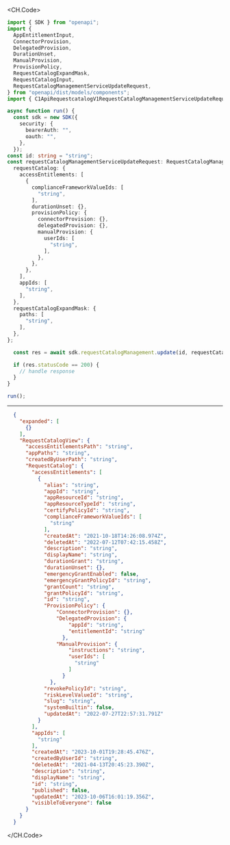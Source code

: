 
<CH.Code>
```typescript Update.ts
import { SDK } from "openapi";
import {
  AppEntitlementInput,
  ConnectorProvision,
  DelegatedProvision,
  DurationUnset,
  ManualProvision,
  ProvisionPolicy,
  RequestCatalogExpandMask,
  RequestCatalogInput,
  RequestCatalogManagementServiceUpdateRequest,
} from "openapi/dist/models/components";
import { C1ApiRequestcatalogV1RequestCatalogManagementServiceUpdateRequest } from "openapi/dist/models/operations";

async function run() {
  const sdk = new SDK({
    security: {
      bearerAuth: "",
      oauth: "",
    },
  });
const id: string = "string";
const requestCatalogManagementServiceUpdateRequest: RequestCatalogManagementServiceUpdateRequest = {
  requestCatalog: {
    accessEntitlements: [
      {
        complianceFrameworkValueIds: [
          "string",
        ],
        durationUnset: {},
        provisionPolicy: {
          connectorProvision: {},
          delegatedProvision: {},
          manualProvision: {
            userIds: [
              "string",
            ],
          },
        },
      },
    ],
    appIds: [
      "string",
    ],
  },
  requestCatalogExpandMask: {
    paths: [
      "string",
    ],
  },
};

  const res = await sdk.requestCatalogManagement.update(id, requestCatalogManagementServiceUpdateRequest);

  if (res.statusCode == 200) {
    // handle response
  }
}

run();
```
---

```json Example Response
  {
    "expanded": [
      {}
    ],
    "RequestCatalogView": {
      "accessEntitlementsPath": "string",
      "appPaths": "string",
      "createdByUserPath": "string",
      "RequestCatalog": {
        "accessEntitlements": [
          {
            "alias": "string",
            "appId": "string",
            "appResourceId": "string",
            "appResourceTypeId": "string",
            "certifyPolicyId": "string",
            "complianceFrameworkValueIds": [
              "string"
            ],
            "createdAt": "2021-10-18T14:26:08.974Z",
            "deletedAt": "2022-07-12T07:42:15.458Z",
            "description": "string",
            "displayName": "string",
            "durationGrant": "string",
            "durationUnset": {},
            "emergencyGrantEnabled": false,
            "emergencyGrantPolicyId": "string",
            "grantCount": "string",
            "grantPolicyId": "string",
            "id": "string",
            "ProvisionPolicy": {
                "ConnectorProvision": {},
                "DelegatedProvision": {
                    "appId": "string",
                    "entitlementId": "string"
                  },
                "ManualProvision": {
                    "instructions": "string",
                    "userIds": [
                      "string"
                    ]
                  }
              },
            "revokePolicyId": "string",
            "riskLevelValueId": "string",
            "slug": "string",
            "systemBuiltin": false,
            "updatedAt": "2022-07-27T22:57:31.791Z"
          }
        ],
        "appIds": [
          "string"
        ],
        "createdAt": "2023-10-01T19:28:45.476Z",
        "createdByUserId": "string",
        "deletedAt": "2021-04-13T20:45:23.390Z",
        "description": "string",
        "displayName": "string",
        "id": "string",
        "published": false,
        "updatedAt": "2023-10-06T16:01:19.356Z",
        "visibleToEveryone": false
      }
    }
  }
```
</CH.Code>
